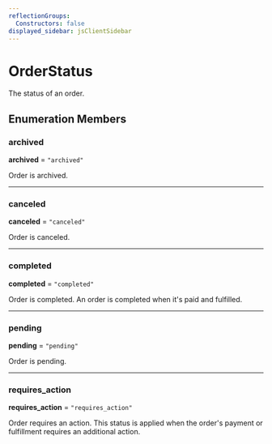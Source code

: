 ```yaml
---
reflectionGroups:
  Constructors: false
displayed_sidebar: jsClientSidebar
---
```



# OrderStatus

The status of an order.

## Enumeration Members

### archived

 **archived** = `"archived"`

Order is archived.

___

### canceled

 **canceled** = `"canceled"`

Order is canceled.

___

### completed

 **completed** = `"completed"`

Order is completed. An order is completed when it's paid and fulfilled.

___

### pending

 **pending** = `"pending"`

Order is pending.

___

### requires\_action

 **requires\_action** = `"requires_action"`

Order requires an action. This status is applied when the order's payment or fulfillment requires an additional action.
